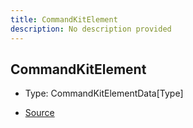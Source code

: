 ```yaml
---
title: CommandKitElement
description: No description provided
---
```


## CommandKitElement

- Type: CommandKitElementData\[Type]

- [Source](https://github.com/underctrl-io/commandkit/blob/f8cc07d11d2ae5ed7f529adff1649936223e27b2/packages/commandkit/src/components/common/element.ts#L22)
